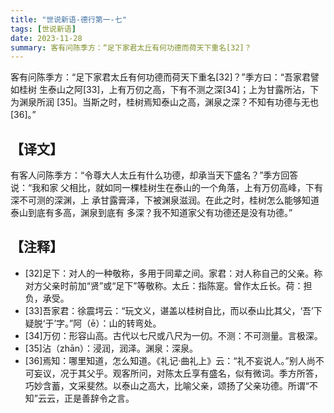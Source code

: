 ```yaml
---
title: "世说新语-德行第一-七"
tags: [世说新语]
date: 2023-11-28
summary: 客有问陈季方：“足下家君太丘有何功德而荷天下重名[32]？
---
```


客有问陈季方：“足下家君太丘有何功德而荷天下重名[32]？”季方曰：“吾家君譬如桂树
生泰山之阿[33]，上有万仞之高，下有不测之深[34]；上为甘露所沾，下为渊泉所润
[35]。当斯之时，桂树焉知泰山之高，渊泉之深？不知有功德与无也[36]。”

## 【译文】

有客人问陈季方：“令尊大人太丘有什么功德，却承当天下盛名？”季方回答说：“我和家
父相比，就如同一棵桂树生在泰山的一个角落，上有万仞高峰，下有深不可测的深渊，上
承甘露膏泽，下被渊泉滋润。在此之时，桂树怎么能够知道泰山到底有多高，渊泉到底有
多深？我不知道家父有功德还是没有功德。”

## 【注释】

- [32]足下：对人的一种敬称，多用于同辈之间。家君：对人称自己的父亲。称对方父亲时前加“贤”或“足下”等敬称。太丘：指陈寔。曾作太丘长。荷：担负，承受。
- [33]吾家君：徐震堮云：“玩文义，谌盖以桂树自比，而以泰山比其父，‘吾’下疑脱‘于’字。”阿（ē）：山的转弯处。
- [34]万仞：形容山高。古代以七尺或八尺为一仞。不测：不可测量。言极深。
- [35]沾（zhān）：浸润，润泽。渊泉：深泉。
- [36]焉知：哪里知道，怎么知道。《礼记·曲礼上》云：“礼不妄说人。”别人尚不可妄议，况于其父乎。观客所问，对陈太丘享有盛名，似有微词。季方所答，巧妙含蓄，文采斐然。以泰山之高大，比喻父亲，颂扬了父亲功德。所谓“不知”云云，正是善辞令之言。